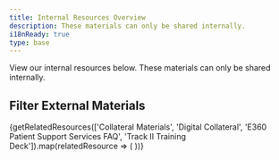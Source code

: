 ```yaml
---
title: Internal Resources Overview
description: These materials can only be shared internally.
i18nReady: true
type: base
---
```





View our internal resources below. These materials can only be shared internally.

## Filter External Materials

<div class="tag-filter-container">
	<TagFilter tags={['Collateral Materials', 'Digital Collateral', 'E360 Patient Support Services FAQ', 'Track II Training Deck']} />
</div>


<div class="resource-card-container">
  {getRelatedResources(['Collateral Materials', 'Digital Collateral', 'E360 Patient Support Services FAQ', 'Track II Training Deck']).map(relatedResource => (
    <ResourceCard {...relatedResource} />
  ))}
</div>